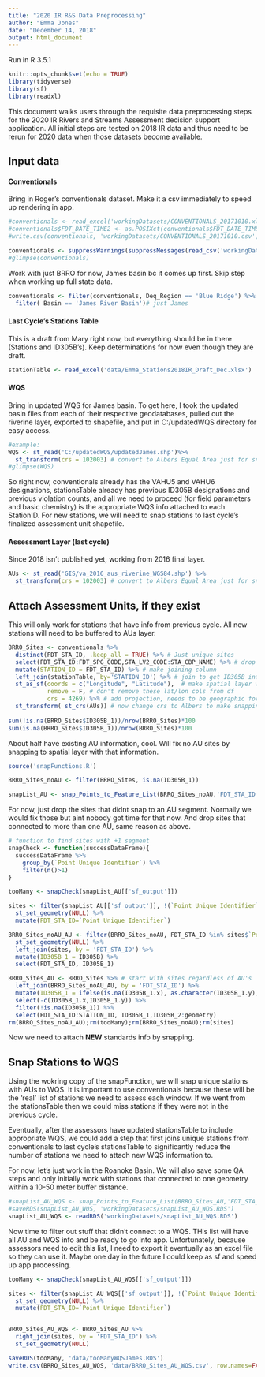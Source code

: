 ```yaml
---
title: "2020 IR R&S Data Preprocessing"
author: "Emma Jones"
date: "December 14, 2018"
output: html_document
---
```


Run in R 3.5.1

```r
knitr::opts_chunk$set(echo = TRUE)
library(tidyverse)
library(sf)
library(readxl)

```

This document walks users through the requisite data preprocessing steps for the 2020 IR Rivers and Streams Assessment decision support application. All initial steps are tested on 2018 IR data and thus need to be rerun for 2020 data when those datasets become available.

## Input data

#### Conventionals
Bring in Roger's conventionals dataset. Make it a csv immediately to speed up rendering in app.
```r
#conventionals <- read_excel('workingDatasets/CONVENTIONALS_20171010.xlsx',sheet = 'CONVENTIONALS')
#conventionals$FDT_DATE_TIME2 <- as.POSIXct(conventionals$FDT_DATE_TIME, format="%m/%d/%y %H:%M")
#write.csv(conventionals, 'workingDatasets/CONVENTIONALS_20171010.csv', row.names=F)

conventionals <- suppressWarnings(suppressMessages(read_csv('workingDatasets/CONVENTIONALS_20171010.csv')))
#glimpse(conventionals)
```

Work with just BRRO for now, James basin bc it comes up first. Skip step when working up full state data.

```r
conventionals <- filter(conventionals, Deq_Region == 'Blue Ridge') %>%
  filter( Basin == 'James River Basin')# just James
```


#### Last Cycle's Stations Table

This is a draft from Mary right now, but everything should be in there (Stations and ID305B's). Keep determinations for now even though they are draft.

```r
stationTable <- read_excel('data/Emma_Stations2018IR_Draft_Dec.xlsx')
```

#### WQS
Bring in updated WQS for James basin. To get here, I took the updated basin files from each of their respective geodatabases, pulled out the riverine layer, exported to shapefile, and put in C:/updatedWQS directory for easy access.
```r
#example:
WQS <- st_read('C:/updatedWQS/updatedJames.shp')%>%
  st_transform(crs = 102003) # convert to Albers Equal Area just for snapping
#glimpse(WQS)
```

So right now, conventionals already has the VAHU5 and VAHU6 designations, stationsTable already has previous ID305B designations and previous violation counts, and all we need to proceed (for field parameters and basic chemistry) is the appropriate WQS info attached to each StationID. For new stations, we will need to snap stations to last cycle's finalized assessment unit shapefile.

#### Assessment Layer (last cycle)

Since 2018 isn't published yet, working from 2016 final layer. 


```r
AUs <- st_read('GIS/va_2016_aus_riverine_WGS84.shp') %>%
  st_transform(crs = 102003) # convert to Albers Equal Area just for snapping
```


## Attach Assessment Units, if they exist

This will only work for stations that have info from previous cycle. All new stations will need to be buffered to AUs layer. 

```r
BRRO_Sites <- conventionals %>%
  distinct(FDT_STA_ID, .keep_all = TRUE) %>% # Just unique sites
  select(FDT_STA_ID:FDT_SPG_CODE,STA_LV2_CODE:STA_CBP_NAME) %>% # drop sample data
  mutate(STATION_ID = FDT_STA_ID) %>% # make joining column
  left_join(stationTable, by='STATION_ID') %>% # join to get ID305B info
  st_as_sf(coords = c("Longitude", "Latitude"),  # make spatial layer while at it
           remove = F, # don't remove these lat/lon cols from df
           crs = 4269) %>% # add projection, needs to be geographic for now bc entering lat/lng, 
  st_transform( st_crs(AUs)) # now change crs to Albers to make snapping work
  
sum(!is.na(BRRO_Sites$ID305B_1))/nrow(BRRO_Sites)*100
sum(is.na(BRRO_Sites$ID305B_1))/nrow(BRRO_Sites)*100
```

About half have existing AU information, cool. Will fix no AU sites by snapping to spatial layer with that information.

```r
source('snapFunctions.R')

BRRO_Sites_noAU <- filter(BRRO_Sites, is.na(ID305B_1))

snapList_AU <- snap_Points_to_Feature_List(BRRO_Sites_noAU,'FDT_STA_ID',AUs, seq(10,50,by=10))
```

For now, just drop the sites that didnt snap to an AU segment. Normally we would fix those but aint nobody got time for that now. And drop sites that connected to more than one AU, same reason as above.

```r
# function to find sites with +1 segment
snapCheck <- function(successDataFrame){
  successDataFrame %>%
    group_by(`Point Unique Identifier`) %>%
    filter(n()>1)
}

tooMany <- snapCheck(snapList_AU[['sf_output']])

sites <- filter(snapList_AU[['sf_output']], !(`Point Unique Identifier` %in% tooMany$`Point Unique Identifier`)) %>%
  st_set_geometry(NULL) %>%
  mutate(FDT_STA_ID=`Point Unique Identifier`)

BRRO_Sites_noAU_AU <- filter(BRRO_Sites_noAU, FDT_STA_ID %in% sites$`Point Unique Identifier`) %>%
  st_set_geometry(NULL) %>%
  left_join(sites, by = 'FDT_STA_ID') %>%
  mutate(ID305B_1 = ID305B) %>%
  select(FDT_STA_ID, ID305B_1)

BRRO_Sites_AU <- BRRO_Sites %>% # start with sites regardless of AU's
  left_join(BRRO_Sites_noAU_AU, by = 'FDT_STA_ID') %>%
  mutate(ID305B_1 = ifelse(is.na(ID305B_1.x), as.character(ID305B_1.y), ID305B_1.x)) %>% # replace with snapped if NA
  select(-c(ID305B_1.x,ID305B_1.y)) %>%
  filter(!is.na(ID305B_1)) %>%
  select(FDT_STA_ID:STATION_ID, ID305B_1,ID305B_2:geometry)
rm(BRRO_Sites_noAU_AU);rm(tooMany);rm(BRRO_Sites_noAU);rm(sites)
```

Now we need to attach **NEW** standards info by snapping.


## Snap Stations to WQS

Using the wokring copy of the snapFunction, we will snap unique stations with AUs to WQS. It is important to use conventionals because these will be the 'real' list of stations we need to assess each window. If we went from the stationsTable then we could miss stations if they were not in the previous cycle. 

Eventually, after the assessors have updated stationsTable to include appropriate WQS, we could add a step that first joins unique stations from conventionals to last cycle's stationsTable to significantly reduce the number of stations we need to attach new WQS information to.

For now, let's just work in the Roanoke Basin. We will also save some QA steps and only initially work with stations that connected to one geometry within a 10-50 meter buffer distance.

```r
#snapList_AU_WQS <- snap_Points_to_Feature_List(BRRO_Sites_AU,'FDT_STA_ID',WQS, seq(10,50,by=10))
#saveRDS(snapList_AU_WQS, 'workingDatasets/snapList_AU_WQS.RDS')
snapList_AU_WQS <- readRDS('workingDatasets/snapList_AU_WQS.RDS')
```

Now time to filter out stuff that didn't connect to a WQS. THis list will have all AU and WQS info and be ready to go into app. Unfortunately, because assessors need to edit this list, I need to export it eventually as an excel file so they can use it. Maybe one day in the future I could keep as sf and speed up app processing.

```r
tooMany <- snapCheck(snapList_AU_WQS[['sf_output']])

sites <- filter(snapList_AU_WQS[['sf_output']], !(`Point Unique Identifier` %in% tooMany$`Point Unique Identifier`)) %>%
  st_set_geometry(NULL) %>%
  mutate(FDT_STA_ID=`Point Unique Identifier`)


BRRO_Sites_AU_WQS <- BRRO_Sites_AU %>%
  right_join(sites, by = 'FDT_STA_ID') %>%
  st_set_geometry(NULL)

saveRDS(tooMany, 'data/tooManyWQSJames.RDS')
write.csv(BRRO_Sites_AU_WQS, 'data/BRRO_Sites_AU_WQS.csv', row.names=FALSE)
```

